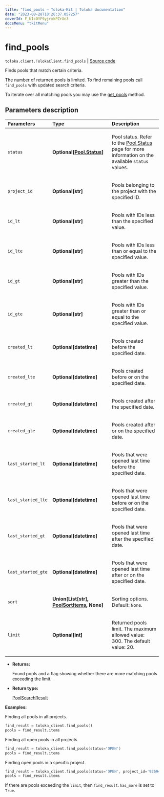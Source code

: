 ```yaml
---
title: "find_pools — Toloka-Kit | Toloka documentation"
date: "2023-08-28T10:26:37.057257"
coverId: F_bIcOYF9yjrxkPZrXc3
docsMenu: "tkitMenu"
---
```


# find_pools

`toloka.client.TolokaClient.find_pools` | [Source code](https://github.com/Toloka/toloka-kit/blob/v1.2.1/src/client/__init__.py#L1653)

Finds pools that match certain criteria.

The number of returned pools is limited. To find remaining pools call `find_pools` with updated search criteria.

To iterate over all matching pools you may use the [get_pools](/docs/toloka-kit/reference/toloka.client.TolokaClient.get_pools) method.

## Parameters description

| Parameters | Type | Description |
| :----------| :----| :-----------|
`status`|**Optional\[[Pool.Status](/docs/toloka-kit/reference/toloka.client.pool.Pool.Status)\]**|<p>Pool status. Refer to the [Pool.Status](/docs/toloka-kit/reference/toloka.client.pool.Pool.Status) page for more information on the available `status` values.</p>
`project_id`|**Optional\[str\]**|<p>Pools belonging to the project with the specified ID.</p>
`id_lt`|**Optional\[str\]**|<p>Pools with IDs less than the specified value.</p>
`id_lte`|**Optional\[str\]**|<p>Pools with IDs less than or equal to the specified value.</p>
`id_gt`|**Optional\[str\]**|<p>Pools with IDs greater than the specified value.</p>
`id_gte`|**Optional\[str\]**|<p>Pools with IDs greater than or equal to the specified value.</p>
`created_lt`|**Optional\[datetime\]**|<p>Pools created before the specified date.</p>
`created_lte`|**Optional\[datetime\]**|<p>Pools created before or on the specified date.</p>
`created_gt`|**Optional\[datetime\]**|<p>Pools created after the specified date.</p>
`created_gte`|**Optional\[datetime\]**|<p>Pools created after or on the specified date.</p>
`last_started_lt`|**Optional\[datetime\]**|<p>Pools that were opened last time before the specified date.</p>
`last_started_lte`|**Optional\[datetime\]**|<p>Pools that were opened last time before or on the specified date.</p>
`last_started_gt`|**Optional\[datetime\]**|<p>Pools that were opened last time after the specified date.</p>
`last_started_gte`|**Optional\[datetime\]**|<p>Pools that were opened last time after or on the specified date.</p>
`sort`|**Union\[List\[str\], [PoolSortItems](/docs/toloka-kit/reference/toloka.client.search_requests.PoolSortItems), None\]**|<p>Sorting options. Default: `None`.</p>
`limit`|**Optional\[int\]**|<p>Returned pools limit. The maximum allowed value: 300. The default value: 20.</p>

* **Returns:**

  Found pools and a flag showing whether there are more matching pools exceeding the limit.

* **Return type:**

  [PoolSearchResult](/docs/toloka-kit/reference/toloka.client.search_results.PoolSearchResult)

**Examples:**

Finding all pools in all projects.

```python
find_result = toloka_client.find_pools()
pools = find_result.items
```

Finding all open pools in all projects.

```python
find_result = toloka_client.find_pools(status='OPEN')
pools = find_result.items
```

Finding open pools in a specific project.

```python
find_result = toloka_client.find_pools(status='OPEN', project_id='92694')
pools = find_result.items
```

If there are pools exceeding the `limit`, then `find_result.has_more` is set to `True`.